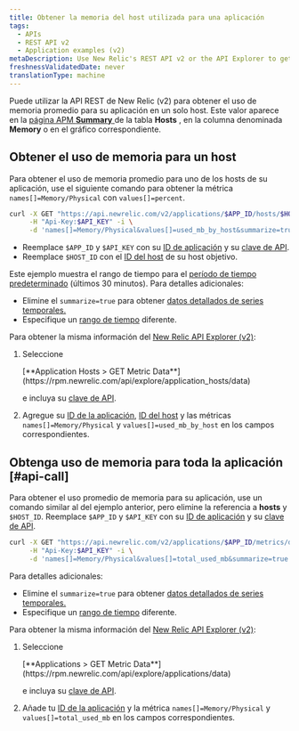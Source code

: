 ```yaml
---
title: Obtener la memoria del host utilizada para una aplicación
tags:
  - APIs
  - REST API v2
  - Application examples (v2)
metaDescription: Use New Relic's REST API v2 or the API Explorer to get average CPU usage per by host.
freshnessValidatedDate: never
translationType: machine
---
```


Puede utilizar la API REST de New Relic (v2) para obtener el uso de memoria promedio para su aplicación en un solo host. Este valor aparece en la [página APM <DNT>**Summary**</DNT> ](/docs/apm/applications-menu/monitoring/apm-overview-page)de la tabla <DNT>**Hosts**</DNT> , en la columna denominada <DNT>**Memory**</DNT> o en el gráfico correspondiente.

## Obtener el uso de memoria para un host

Para obtener el uso de memoria promedio para uno de los hosts de su aplicación, use el siguiente comando para obtener la métrica `names[]=Memory/Physical` con `values[]=percent`.

```bash
curl -X GET "https://api.newrelic.com/v2/applications/$APP_ID/hosts/$HOST_ID/metrics/data.json" \
     -H "Api-Key:$API_KEY" -i \
     -d 'names[]=Memory/Physical&values[]=used_mb_by_host&summarize=true'
```

* Reemplace `$APP_ID` y `$API_KEY` con su [ID de aplicación](/docs/apm/apis/requirements/identification-code) y su [clave de API](/docs/apis/rest-api-v2/getting-started/introduction-new-relic-rest-api-v2#api_key).
* Reemplace `$HOST_ID` con el [ID del host](/docs/apis/rest-api-v2/requirements/listing-host-instance-application-server-ids#locating_host_id) de su host objetivo.

Este ejemplo muestra el rango de tiempo para el [período de tiempo predeterminado](/docs/apis/rest-api-v2/requirements/specifying-time-range-v2) (últimos 30 minutos). Para detalles adicionales:

* Elimine el `summarize=true` para obtener [datos detallados de series temporales.](/docs/apis/rest-api-v2/requirements/calculating-average-metric-values-summarize)
* Especifique un [rango de tiempo](/docs/apis/rest-api-v2/requirements/specifying-time-range-v2) diferente.

Para obtener la misma información del [New Relic API Explorer (v2)](https://rpm.newrelic.com/api/explore):

1. Seleccione

   <DNT>
     [**Application Hosts > GET Metric Data**](https://rpm.newrelic.com/api/explore/application_hosts/data)
   </DNT>

   e incluya su [clave de API](/docs/apis/rest-api-v2/getting-started/introduction-new-relic-rest-api-v2#api_key).

2. Agregue su [ID de la aplicación](/docs/apm/apis/requirements/identification-code), [ID del host](/docs/apis/rest-api-v2/requirements/listing-host-instance-application-server-ids#locating_host_id) y las métricas `names[]=Memory/Physical` y `values[]=used_mb_by_host` en los campos correspondientes.

## Obtenga uso de memoria para toda la aplicación [#api-call]

Para obtener el uso promedio de memoria para su aplicación, use un comando similar al del ejemplo anterior, pero elimine la referencia a <DNT>**hosts**</DNT> y `$HOST_ID`. Reemplace `$APP_ID` y `$API_KEY` con su [ID de aplicación](/docs/apm/apis/requirements/identification-code) y su [clave de API](/docs/apis/rest-api-v2/getting-started/introduction-new-relic-rest-api-v2#api_key).

```bash
curl -X GET "https://api.newrelic.com/v2/applications/$APP_ID/metrics/data.json" \
     -H "Api-Key:$API_KEY" -i \
     -d 'names[]=Memory/Physical&values[]=total_used_mb&summarize=true'
```

Para detalles adicionales:

* Elimine el `summarize=true` para obtener [datos detallados de series temporales.](/docs/apis/rest-api-v2/requirements/calculating-average-metric-values-summarize)
* Especifique un [rango de tiempo](/docs/apis/rest-api-v2/requirements/specifying-time-range-v2) diferente.

Para obtener la misma información del [New Relic API Explorer (v2)](https://rpm.newrelic.com/api/explore):

1. Seleccione

   <DNT>
     [**Applications > GET Metric Data**](https://rpm.newrelic.com/api/explore/applications/data)
   </DNT>

   e incluya su [clave de API](/docs/apis/rest-api-v2/getting-started/introduction-new-relic-rest-api-v2#api_key).

2. Añade tu [ID de la aplicación](/docs/apm/apis/requirements/identification-code) y la métrica `names[]=Memory/Physical` y `values[]=total_used_mb` en los campos correspondientes.
